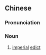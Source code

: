 {{also|圣旨}}
==Chinese==
{{zh-forms|s=圣旨}}

===Pronunciation===
{{zh-pron
|m=shèngzhǐ
|c=sing3 zi2
|h=pfs=sṳn-chṳ́
|mn=sèng-chí
|cat=n
}}

===Noun===
{{zh-noun|mw=道}}

# [[imperial]] [[edict]]
